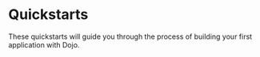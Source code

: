 

# Quickstarts

These quickstarts will guide you through the process of building your first application with Dojo.

<div className="grid grid-cols-2 gap-8">
  <LinkCard
    title="React"
    description="Build your first application with Dojo."
    link="/quickstarts/react"
  />
</div>

